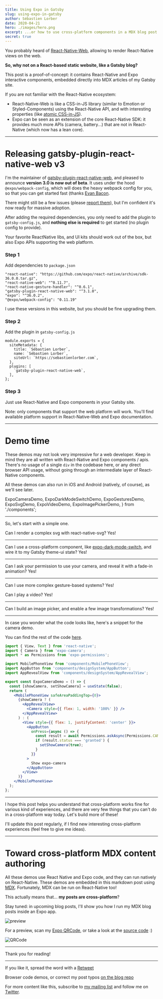 ```yaml
---
title: Using Expo in Gatsby
slug: using-expo-in-gatsby
author: Sébastien Lorber
date: 2020-04-21
hero: ./images/hero.png
excerpt: ...or how to use cross-platform components in a MDX blog post
secret: true
---
```


You probably heard of [React-Native-Web](https://github.com/necolas/react-native-web), allowing to render React-Native views on the web.

**So, why not on a React-based static website, like a Gatsby blog?**

This post is a proof-of-concept: it contains React-Native and Expo interactive components, embedded directly into MDX articles of my Gatsby site.

If you are not familiar with the React-Native ecosystem:
- React-Native-Web is like a CSS-in-JS library (similar to Emotion or Styled-Components) using the React-Native API, and with interesting properties (like
[atomic CSS-in-JS](https://sebastienlorber.com/atomic-css-in-js)).
- Expo can be seen as an extension of the core React-Native SDK: it provides much more APIs (camera, battery...) that are not in React-Native (which now has a lean core).

------------------------------------------------


# Releasing gatsby-plugin-react-native-web v3

I'm the maintainer of [gatsby-plugin-react-native-web](https://github.com/slorber/gatsby-plugin-react-native-web), and pleased to announce **version 3.0 is now out of beta**.
It uses under the hood `@expo/webpack-config`, which will does the heavy webpack config for you, so that you can get started fast (thanks [Evan Bacon](https://twitter.com/baconbrix).

There might still be a few issues (please [report them](https://github.com/slorber/gatsby-plugin-react-native-web/issues/)), but I'm confident it's now ready for massive adoption.

After adding the required dependencies, you only need to add the plugin to `gatsby-config.js`, and **nothing else is required** to get started (no plugin config to provide).

Your favorite ReactNative libs, and UI kits should work out of the box, but also Expo APIs supporting the web platform.

### Step 1

Add dependencies to `package.json`

```
"react-native": "https://github.com/expo/react-native/archive/sdk-36.0.0.tar.gz",
"react-native-web": "^0.11.7",
"react-native-gesture-handler": "^0.6.1",
"gatsby-plugin-react-native-web": "^3.1.0",
"expo": "^36.0.2",
"@expo/webpack-config": "0.11.19"
```

I use these versions in this website, but you should be fine upgrading them.

### Step 2

Add the plugin in `gatsby-config.js`

```
module.exports = {
  siteMetadata: {
    title: `Sébastien Lorber`,
    name: `Sébastien Lorber`,
    siteUrl: `https://sebastienlorber.com`,
  },
  plugins: [
    `gatsby-plugin-react-native-web`,
  ],
};
```

### Step 3

Just use React-Native and Expo components in your Gatsby site.

Note: only components that support the web platform will work. You'll find available platform support in React-Native-Web and Expo documentation.


------------------------------------------------


# Demo time

These demos may not look very impressive for a web developer. Keep in mind they are all written with React-Native and Expo components / apis.
There's no usage of a single `div` in the codebase here, or any direct browser API usage, without going through an intermediate layer of React-Native components.

All these demos can also run in iOS and Android (natively, of course), as we'll see later.


  ExpoCameraDemo,
  ExpoDarkModeSwitchDemo,
  ExpoGesturesDemo,
  ExpoSvgDemo,
  ExpoVideoDemo,
  ExpoImagePickerDemo,
} from './components';


------------------------------------------------

So, let's start with a simple one.

Can I render a complex svg with react-native-svg? Yes!

<ExpoSvgDemo />


------------------------------------------------


Can I use a cross-platform component, like [expo-dark-mode-switch](https://github.com/EvanBacon/expo-dark-mode-switch), and wire it to my Gatsby theme-ui state? Yes!

<ExpoDarkModeSwitchDemo />

------------------------------------------------



Can I ask your permission to use your camera, and reveal it with a fade-in animation? Yes!

<ExpoCameraDemo />

------------------------------------------------


Can I use more complex gesture-based systems? Yes!

<ExpoGesturesDemo />



Can I play a video? Yes!

<ExpoVideoDemo />

------------------------------------------------


Can I build an image picker, and enable a few image transformations? Yes!

<ExpoImagePickerDemo />

------------------------------------------------

In case you wonder what the code looks like, here's a snippet for the camera demo.

You can find the rest of the code [here](https://github.com/slorber/sebastienlorber.com/tree/master/content/posts/2020-04-21-using-expo-and-gatsby-together).

```jsx
import { View, Text } from 'react-native';
import { Camera } from 'expo-camera';
import * as Permissions from 'expo-permissions';

import MobilePhoneView from 'components/MobilePhoneView';
import AppButton from 'components/designSystem/AppButton';
import AppRevealView from 'components/designSystem/AppRevealView';

export const ExpoCameraDemo = () => {
  const [showCamera, setShowCamera] = useState(false);
  return (
    <MobilePhoneView safeAreaPaddingTop={0}>
      {showCamera ? (
        <AppRevealView>
          <Camera style={{ flex: 1, width: '100%' }} />
        </AppRevealView>
      ) : (
        <View style={{ flex: 1, justifyContent: 'center' }}>
          <AppButton
            onPress={async () => {
              const result = await Permissions.askAsync(Permissions.CAMERA);
              if (result.status === 'granted') {
                setShowCamera(true);
              }
            }}
          >
            Show expo-camera
          </AppButton>
        </View>
      )}
    </MobilePhoneView>
  );
};
```

------------------------------------------------


I hope this post helps you understand that cross-platform works fine for various kind of experiences, and there are very few things that you can't do in a cross-platform way today. Let's build more of these!

I'll update this post regularly, if I find new interesting cross-platform experiences (feel free to give me ideas).

------------------------------------------------


# Toward cross-platform MDX content authoring

All these demos use React Native and Expo code, and they can run natively on React-Native.
These demos are embedded in this markdown post using [MDX](https://github.com/mdx-js/mdx).
Fortunately, MDX can be run on React-Native too!

This actually means that... **my posts are cross-platform**?

Stay tuned: in upcoming blog posts, I'll show you how I run my MDX blog posts inside an Expo app.

![preview](./images/preview_smaller.png)

For a preview, scan my [Expo QRCode](https://expo.io/@slorber/sebastien-lorber), or take a look at the [source code](https://github.com/slorber/sebastienlorber.com) :)

![QRCode](./images/qrcode.png)

------------------------------------------------

Thank you for reading!

------------------------------------------------


If you like it, spread the word with a [Retweet]()

Browser code demos, or correct my post typos [on the blog repo](https://github.com/slorber/sebastienlorber.com/tree/master/content/posts/2020-04-21-using-expo-and-gatsby-together)

For more content like this, subscribe to [my mailing list](https://mailchi.mp/4ea4df0b54f7/sebastienlorber) and follow me on [Twitter](https://twitter.com/sebastienlorber).
